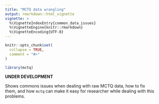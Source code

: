 ```yaml
---
title: "MCTQ data wrangling"
output: rmarkdown::html_vignette
vignette: >
  %\VignetteIndexEntry{common_data_issues}
  %\VignetteEngine{knitr::rmarkdown}
  %\VignetteEncoding{UTF-8}
---
```


```r
knitr::opts_chunk$set(
  collapse = TRUE,
  comment = "#>"
)
```

```r
library(mctq)
```

__UNDER DEVELOPMENT__

Shows commons issues when dealing with raw MCTQ data, how to fix them, and how `mctq` can make it easy for researcher while dealing with this problems.
